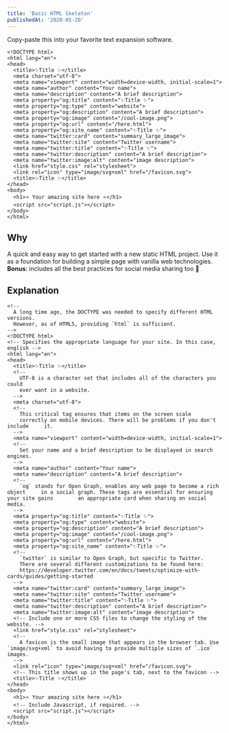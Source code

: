 ```yaml
---
title: 'Basic HTML Skeleton'
publishedAt: '2020-05-20'
---
```


Copy-paste this into your favorite text expansion software.

    <!DOCTYPE html>
    <html lang="en">
    <head>
      <title>✨Title ✨</title>
      <meta charset="utf-8">
      <meta name="viewport" content="width=device-width, initial-scale=1">
      <meta name="author" content="Your name">
      <meta name="description" content="A brief description">
      <meta property="og:title" content="✨Title ✨">
      <meta property="og:type" content="website">
      <meta property="og:description" content="A brief description">
      <meta property="og:image" content="/cool-image.png">
      <meta property="og:url" content="/here.html">
      <meta property="og:site_name" content="✨Title ✨">
      <meta name="twitter:card" content="summary_large_image">
      <meta name="twitter:site" content="Twitter username">
      <meta name="twitter:title" content="✨Title ✨">
      <meta name="twitter:description" content="A brief description">
      <meta name="twitter:image:alt" content="image description">
      <link href="style.css" rel="stylesheet">
      <link rel="icon" type="image/svg+xml" href="/favicon.svg">
      <title>✨Title ✨</title>
    </head>
    <body>
      <h1>⭐ Your amazing site here ⭐</h1>
      <script src="script.js"></script>
    </body>
    </html>

## Why

A quick and easy way to get started with a new static HTML project. Use it as a foundation for building a simple page with vanilla web technologies. **Bonus**: includes all the best practices for social media sharing too 💫

## Explanation

    <!--
      A long time ago, the DOCTYPE was needed to specify different HTML versions.
      However, as of HTML5, providing `html` is sufficient.
    -->
    <!DOCTYPE html>
    <!-- Specifies the appropriate language for your site. In this case, english -->
    <html lang="en">
    <head>
      <title>✨Title ✨</title>
      <!--
        UTF-8 is a character set that includes all of the characters you could
    	ever want in a website.
      -->
      <meta charset="utf-8">
      <!--
        This critical tag ensures that items on the screen scale
        correctly on mobile devices. There will be problems if you don't include 	 it.
      -->
      <meta name="viewport" content="width=device-width, initial-scale=1">
      <!--
        Set your name and a brief description to be displayed in search engines.
      -->
      <meta name="author" content="Your name">
      <meta name="description" content="A brief description">
      <!--
        `og` stands for Open Graph, enables any web page to become a rich object 	 in a social graph. These tags are essential for ensuring your site gains    	 an appropriate card when sharing on social media.
      -->
      <meta property="og:title" content="✨Title ✨">
      <meta property="og:type" content="website">
      <meta property="og:description" content="A brief description">
      <meta property="og:image" content="/cool-image.png">
      <meta property="og:url" content="/here.html">
      <meta property="og:site_name" content="✨Title ✨">
      <!--
        `twitter` is similar to Open Graph, but specific to Twitter.
        There are several different customizations to be found here:
        https://developer.twitter.com/en/docs/tweets/optimize-with-cards/guides/getting-started
      -->
      <meta name="twitter:card" content="summary_large_image">
      <meta name="twitter:site" content="Twitter username">
      <meta name="twitter:title" content="✨Title ✨">
      <meta name="twitter:description" content="A brief description">
      <meta name="twitter:image:alt" content="image description">
      <!-- Include one or more CSS files to change the styling of the website. -->
      <link href="style.css" rel="stylesheet">
      <!--
        A favicon is the small image that appears in the browser tab. Use 			`image/svg+xml` to avoid having to provide multiple sizes of `.ico` 		images.
      -->
      <link rel="icon" type="image/svg+xml" href="/favicon.svg">
      <!-- This title shows up in the page's tab, next to the favicon -->
      <title>✨Title ✨</title>
    </head>
    <body>
      <h1>⭐ Your amazing site here ⭐</h1>
      <!-- Include Javascript, if required. -->
      <script src="script.js"></script>
    </body>
    </html>
